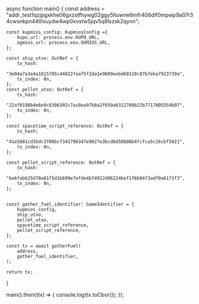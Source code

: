 
async function main() {
    const address =
        "addr_test1qzjpgxkhe06gxzstfhywg02ggy5ltuwne6mfr406dlf0mpwp9a07r34cwsnkpn44tllxuydw4wp0xvstw5jqv5q9lszsk2qynn";
    
    const kupmios_config: KupmiosConfig ={
        kupo_url: process.env.KUPO_URL,
        ogmios_url: process.env.OGMIOS_URL,
    };

    const ship_utxo: OutRef = {
        tx_hash:
            "3e04a7a3e4a1015705c44822feaf5f2da1e9609eebd68310c87b7eba7923739a",
        tx_index: 0n,
    };
    const pellet_utxo: OutRef = {
        tx_hash:
            "22af0198b4e6e9c8306392c7ac0ea97b8a2f659a6312708b22b7717805554b97",
        tx_index: 0n,
    };

    const spacetime_script_reference: OutRef = {
        tx_hash:
            "41e5881cd3bdc3f08bcf341796347e9027e3bcd8d58608b4fcfca5c16cbf5921",
        tx_index: 0n,
    };

    const pellet_script_reference: OutRef = {
        tx_hash:
            "ba6fab625d70a81f5d1b699e7efde4b74922d06224bef1f6b84f3adf0a61f3f3",
        tx_index: 0n,
    };


    const gather_fuel_identifier: GameIdentifier = {
        kupmios_config,
        ship_utxo,
        pellet_utxo,
        spacetime_script_reference,
        pellet_script_reference,
    };

    const tx = await gatherFuel(
        address,
        gather_fuel_identifier,
    );

    return tx;
}

main().then((tx) => {
    console.log(tx.toCbor());
});